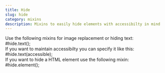 ```yaml
---
title: Hide
slug: hide
category: mixins
description: Mixins to easily hide elements with accessibilty in mind
---
```



<div className={`code-block__description`}>
  Use the following mixins for image replacement or hiding text:
</div>

<div className="code-block">
  <CodeBlock mixinName={`position`}>
    #hide.text();
  </CodeBlock>
</div>

<div className={`code-block__description`}>
  If you want to maintain accessibilty you can specify it like this:
</div>

<div className="code-block">
  <CodeBlock mixinName={`position`}>
    #hide.text(accessible);
  </CodeBlock>
</div>

<div className={`code-block__description`}>
  If you want to hide a HTML element use the following mixin:
</div>

<div className="code-block">
  <CodeBlock mixinName={`position`}>
    #hide.element();
  </CodeBlock>
</div>






